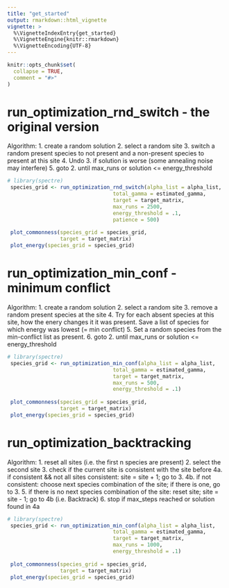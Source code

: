 ```yaml
---
title: "get_started"
output: rmarkdown::html_vignette
vignette: >
  %\VignetteIndexEntry{get_started}
  %\VignetteEngine{knitr::rmarkdown}
  %\VignetteEncoding{UTF-8}
---
```


```r
knitr::opts_chunk$set(
  collapse = TRUE,
  comment = "#>"
)
```

# run_optimization_rnd_switch - the original version

Algorithm:
1. create a random solution
2. select a random site
3. switch a random present species to not present and a non-present species to present at this site
4. Undo 3. if solution is worse (some annealing noise may interfere)
5. goto 2. until max_runs or solution <= energy_threshold

```r
# library(spectre)
 species_grid <- run_optimization_rnd_switch(alpha_list = alpha_list,
                                  total_gamma = estimated_gamma,
                                  target = target_matrix,
                                  max_runs = 2500,
                                  energy_threshold = .1,
                                  patience = 500)
 
 plot_commonness(species_grid = species_grid, 
                 target = target_matrix)
 plot_energy(species_grid = species_grid)
```

# run_optimization_min_conf - minimum conflict

Algorithm:
1. create a random solution
2. select a random site
3. remove a random present species at the site
4. Try for each absent species at this site, how the enery changes it it was present. Save a list of species for which energy was lowest (= min conflict)
5. Set a random species from the min-conflict list as present.
6. goto 2. until max_runs or solution <= energy_threshold 

```r
# library(spectre)
 species_grid <- run_optimization_min_conf(alpha_list = alpha_list,
                                  total_gamma = estimated_gamma,
                                  target = target_matrix,
                                  max_runs = 500,
                                  energy_threshold = .1)
 
 plot_commonness(species_grid = species_grid, 
                 target = target_matrix)
 plot_energy(species_grid = species_grid)
```

# run_optimization_backtracking

Algorithm:
1. reset all sites (i.e. the first n species are present)
2. select the second site
3. check if the current site is consistent with the site before 
4a. if consistent && not all sites consistent: site = site + 1; go to 3.
4b. if not consistent: choose next species combination of the site; if there is one, go to 3.
5. if there is no next species combination of the site: reset site; site = site - 1; go to 4b (i.e. Backtrack)
6. stop if max_steps reached or solution found in 4a

```r
# library(spectre)
 species_grid <- run_optimization_min_conf(alpha_list = alpha_list,
                                  total_gamma = estimated_gamma,
                                  target = target_matrix,
                                  max_runs = 1000,
                                  energy_threshold = .1)
 
 plot_commonness(species_grid = species_grid, 
                 target = target_matrix)
 plot_energy(species_grid = species_grid)
```